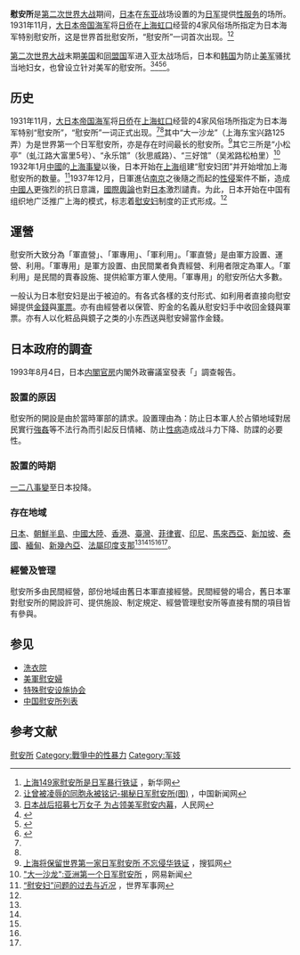 {{Infobox East Asian
| title=慰安所
|img=Former Japanese military brothel building.jpg
|imgwidth=250
|caption=位于上海东宝兴路125弄的日军第一个慰安所“大一沙龙”遗址
| sort=japanese3
| kanji=慰安所
| kana=いあんじょ
| romaji=ianjo
| tradchi=慰安所
| simpchi=慰安所
| pinyin=Wèiān suǒ
| wg=
| hangul=위안소
| hanja=慰安所
| rr=wianso
| mr=wianso
}}
'''慰安所'''是[[第二次世界大战|第二次世界大战]]期间，[[日本|日本]]在[[东亚|东亚]]战场设置的为[[日军|日军]]提供[[性服务|性服务]]的场所。1931年11月，[[大日本帝国海军|大日本帝国海军]]将[[日侨|日侨]]在[[上海|上海]][[虹口|虹口]]经营的4家风俗场所指定为日本海军特别慰安所，这是世界首批慰安所，“慰安所”一词首次出现。<ref name="d">[http://news.xinhuanet.com/mrdx/2005-06/17/content_3097393.htm 上海149家慰安所是日军暴行铁证] {{Wayback|url=http://news.xinhuanet.com/mrdx/2005-06/17/content_3097393.htm |date=20131208222932 }}，新华网</ref><ref name="e">[http://www.chinanews.com/news/2005/2005-06-15/26/586684.shtml 让曾被凌辱的同胞永被铭记-揭秘日军慰安所(图)] {{Wayback|url=http://www.chinanews.com/news/2005/2005-06-15/26/586684.shtml |date=20210301123305 }}，中国新闻网</ref>

[[第二次世界大战|第二次世界大战]]末期[[美国|美国]]和[[同盟國_(第二次世界大戰)|同盟国]]军进入亚太战场后，日本和[[韩国|韩国]]为防止[[美军|美军]]骚扰当地妇女，也曾设立针对美军的慰安所。<ref>[http://military.people.com.cn/n/2013/0326/c1011-20917753.html 日本战后招募七万女子 为占领美军慰安内幕]{{dead link|date=2018年3月 |bot=InternetArchiveBot |fix-attempted=yes }}，人民网</ref><ref name=a>{{cite news
 |url       = http://ws.donga.com/fbin/kisaIdx?word=%DA%B8%CF%DA%EA%D0%E4%CC%DC%FE+%E3%F3%E1%A7%DD%E8%CE%BA%ED%BB%DF%AF
 |title       = 두 美軍慰安婦 身勢悲觀自殺(釜山)
 |publisher       = [[東亞日報|東亞日報]]
 |date       = 1957年7月21日
 |accessdate       = 2010年7月12日
 |archive-date       = 2010年7月22日
 |archive-url       = https://web.archive.org/web/20100722071537/http://ws.donga.com/fbin/kisaIdx?word=%DA%B8%CF%DA%EA%D0%E4%CC%DC%FE+%E3%F3%E1%A7%DD%E8%CE%BA%ED%BB%DF%AF
 }}</ref><ref name=b>{{cite news
 |url       = http://ws.donga.com/fbin/kisaIdx?word=UN%CF%DA+%DF%D3%D3%DF+%EA%D0%E4%CC%DC%FE
 |title       = UN軍 相對 慰安婦 13日부터 登錄實施
 |publisher       = [[東亞日報|東亞日報]]
 |date       = 1961年9月14日
 |accessdate       = 2010年7月12日
 |archive-date       = 2014年4月16日
 |archive-url       = https://web.archive.org/web/20140416075135/http://ws.donga.com/fbin/kisaIdx?word=UN%CF%DA+%DF%D3%D3%DF+%EA%D0%E4%CC%DC%FE
 }}</ref><ref name=c>{{cite news
 |url       = http://ws.donga.com/fbin/kisaIdx?word=%DA%B8%CF%DA%EA%D0%E4%CC%E1%B6
 |title       = 美軍慰安所에 大火 五棟全燒
 |publisher       = [[東亞日報|東亞日報]]
 |date       = 1957年2月26日
 |accessdate       = 2010年7月12日
 |archive-date       = 2012年10月27日
 |archive-url       = https://web.archive.org/web/20121027095002/http://ws.donga.com/fbin/kisaIdx?word=%DA%B8%CF%DA%EA%D0%E4%CC%E1%B6
 }}</ref>。

==历史==

1931年11月，[[大日本帝国海军|大日本帝国海军]]将[[日侨|日侨]]在[[上海|上海]][[虹口|虹口]]经营的4家风俗场所指定为日本海军特别“慰安所”，“慰安所”一词正式出现。<ref name="d" /><ref name="e" />其中“大一沙龙”（上海东宝兴路125弄）为是世界第一个日军慰安所，亦是存在时间最长的慰安所。<ref>[http://news.sohu.com/20070409/n249289281.shtml 上海将保留世界第一家日军慰安所 不忘侵华铁证] {{Wayback|url=http://news.sohu.com/20070409/n249289281.shtml |date=20210301123352 }}，搜狐网</ref>其它三所是“小松亭”（虬江路大富里5号）、“永乐馆”（狄思威路）、“三好馆”（吴淞路松柏里）<ref>[http://news.163.com/09/1211/14/5Q8PJDIU00011247.html "大一沙龙":亚洲第一个日军慰安所] {{Wayback|url=http://news.163.com/09/1211/14/5Q8PJDIU00011247.html |date=20210301123337 }}，网易新闻</ref> 1932年1月[[中國|中國]]的[[一·二八事變|上海事變]]以後，日本开始在[[上海|上海]]组建“慰安妇团”并开始增加上海慰安所的数量。<ref name="世界军事">[http://history.chinaiiss.com/html/20118/11/a3e483.html “慰安妇”问题的过去与近况] {{Wayback|url=http://history.chinaiiss.com/html/20118/11/a3e483.html |date=20140914134916 }}，世界军事网</ref>1937年12月，日軍進佔[[南京|南京]]之後隨之而起的[[強姦|性侵]]案件不斷，造成[[中國人|中國人]]更強烈的抗日意識，[[國際|國際]][[輿論|輿論]]也對[[日本|日本]]激烈譴責。为此，日本开始在中国有组织地广泛推广上海的模式，标志着[[慰安妇|慰安妇]]制度的正式形成。<ref name="世界军事" />

==運營==
慰安所大致分為「軍直營」、「軍專用」、「軍利用」。「軍直營」是由軍方設置、運營、利用。「軍專用」是軍方設置、由民間業者負責經營、利用者限定為軍人。「軍利用」是民間的賣春設施、提供給軍方軍人使用。「軍專用」的慰安所佔大多數。

一般认为日本慰安妇是出于被迫的。有各式各樣的支付形式、如利用者直接向慰安婦提供[[金錢|金錢]]與[[軍票|軍票]]。亦有由經營者以保管、貯金的名義从慰安妇手中收回金錢與軍票。亦有人以化粧品與鏡子之类的小东西送與慰安婦當作金錢。

==日本政府的調查==
1993年8月4日，日本[[内閣官房|内閣官房]]内閣外政審議室發表「{{lang|ja|いわゆる從軍慰安婦問題について}}」調查報告。

===設置的原因===
慰安所的開設是由於當時軍部的請求。設置理由為：防止日本軍人於占領地域對居民實行[[強姦|強姦]]等不法行為而引起反日情緒、防止[[性病|性病]]造成战斗力下降、防諜的必要性。

===設置的時期===
[[一二八事變|一二八事變]]至日本投降。

===存在地域===
[[日本|日本]]、[[朝鮮日治時期|朝鮮半島]]、[[抗日戰爭|中國大陸]]、[[香港日佔時期|香港]]、[[臺灣日治時期|臺灣]]、[[菲律賓|菲律賓]]、[[印尼|印尼]]、[[馬來西亞|馬來西亞]]、[[新加坡|新加坡]]、[[泰國|泰國]]、[[緬甸|緬甸]]、[[新幾內亞|新幾內亞]]、[[法屬印度支那|法屬印度支那]]<ref name=a/><ref name=b/><ref name=c/><ref name=d/><ref name=e/>。

===經營及管理===
慰安所多由民間經營，部份地域由舊日本軍直接經營。民間經營的場合，舊日本軍對慰安所的開設許可、提供施設、制定規定、經營管理慰安所等直接有關的項目皆有參與。
<!--==野戰酒保と慰安所==
戰地において慰安所はしばしば野戰酒保に付属して設置された。（[[酒保|酒保]]とは雑貨を扱う軍の売店・配給所。尚、海上自衛隊の売店は伝統に沿い今も酒保というが酒は置いていない。）

もっとも、舊軍兵士の日記に「今日、急に酒保係を命ぜられ、酒保へ行く。戰地軍隊は面白い所だ。女給ばかり居る酒保だからな。未だ売る物は一品ばかりだ。○○を買う者がどっとおし寄せて・・・」といった例がある通り、名ばかりの野戰酒保もあった模様である。

設置は通常、大隊以上の単位で行われ設置権限は大隊長以上が持っていた。
また、定員の範囲内で野戰酒保の請負商人は、軍属の身分と制服の着用が許されていた。

制服を着用した軍属が朝鮮・中国あるいは占領地で慰安婦を集める際に、詐欺・誘拐まがいのトラブルがあり、それが日本軍軍人による慰安婦強制連行と誤認されたのではないかという指摘もある。
ただし、強制・強要のすべてが軍属・民間業者であった保障はなくたとえ、軍属等の行為であっても日本軍の監督責任は免れないとの意見もある。

「野戰酒保規程」（句読点の挿入及び、仮名遣い修正は執筆者による。）

第一条　野戰酒保は、戰地又は事変地に於て、軍人軍属其の他特に従軍を許されたる者に、必要なる日用品飲食物等を正確且廉価に販売するを、目的とす。
　野戰酒保に於て、前項の外必要なる慰安施設をなすことを得。（慰安施設規定は昭和12年の改定により追加）

第三条　野戰酒保は所要に応じ、高等司令部、聯隊、大隊、病院及編制定員五百名以上の部隊に之を設置す。（後略）

第六条　野戰酒保の経營は自弁に依るものとす。但し、已む得ざる場合（一部の飲食物等の販売を除く）は所管長官の認可を受け請負に依ることを得。
平時の衛戍地より伴行する酒保請負人は、軍属として取扱い一定の服装を為さしむるものとす。但し、其の人員は歩兵、野砲兵及山砲兵聯隊に在りては三名以内、其の他の部隊に在りては二名以内とす。-->

==参见==
*[[洗衣院|洗衣院]]
*[[美軍慰安婦|美軍慰安婦]]
*[[特殊慰安设施协会|特殊慰安设施协会]]
*[[中国慰安所列表|中国慰安所列表]]

== 参考文献 ==
{{Reflist|2}}

[[Category:慰安所|]]
[[Category:戰爭中的性暴力|Category:戰爭中的性暴力]]
[[Category:军妓|Category:军妓]]
